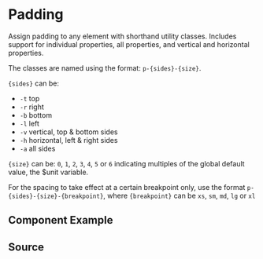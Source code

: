 

# Padding

Assign padding to any element with shorthand utility classes. Includes support for individual properties, all properties, and vertical and horizontal properties.

The classes are named using the format: `p-{sides}-{size}`.

`{sides}` can be:

-   `-t` top
-   `-r` right
-   `-b` bottom
-   `-l` left
-   `-v` vertical, top & bottom sides
-   `-h` horizontal, left & right sides
-   `-a` all sides

`{size}` can be:
`0`, `1`, `2`, `3`, `4`, `5` or `6` indicating multiples of the global default value, the $unit variable.

For the spacing to take effect at a certain breakpoint only, use the format `p-{sides}-{size}-{breakpoint}`, where `{breakpoint}` can be `xs`, `sm`, `md`, `lg` or `xl`

## Component Example

<Canvas of={PaddingStories.Default} />

## Source

<Source of={PaddingStories.Default} />
